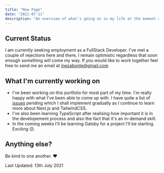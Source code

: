 ```yaml
---
title: "Now Page"
date: "2021-07-11"
description: "An overview of what's going on in my life at the moment and what I'm working on "
---
```


## Current Status

I am currently seeking employment as a FullStack Developer. I've met a couple of rejections here and there,
I remain optimistic regardless that soon enough something will come my way. If you would like to work together
feel free to send me an email at [inezabonte@gmail.com](mailto:inezabonte@gmail.com)

## What I'm currently working on

- I've been working on this portfolio for most part of my time. I'm really happy with what I've been able
to come up with. I have quite a list of [issues](https://github.com/inezabonte/inezabonte/issues) 
pending which I shall implement gradually as I continue to learn more about Next.js and TailwindCSS.
- I've also been learning TypeScript after realising how important it is in the developement process
and also the fact that it's an in-demand skill.
- In the coming weeks I'll be learning Gatsby for a project I'll be starting. Exciting 😊.

## Anything else?

Be kind to one another. ❤️


Last Updated: 13th July 2021

